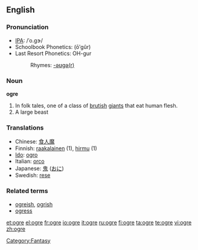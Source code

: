 {{see|Ogre}}
==English==

===Pronunciation===
*[[IPA]]: /ˈo.ɡɝ/
*Schoolbook Phonetics: (ōʹgûr)
*Last Resort Phonetics: OH-gur
*:Rhymes: [[Rhymes:English:-əʊɡə(r)|-əʊɡə(r)]]
{{wikipedia}}

===Noun===
'''ogre'''

# In folk tales, one of a class of [[brutish]] [[giant]]s that eat human flesh.
# A large beast

===Translations===
{{rfc-level|Translations at L3+ (AutoFormat would have corrected level of Translations)}}
*Chinese: [[食人魔]]
*Finnish: [[raakalainen]] (1), [[hirmu]] (1)
*[[Ido]]: [[ogro]]
*Italian: [[orco]] {{m}}
*Japanese: [[鬼]] ([[おに]])
*Swedish: [[rese]]

===Related terms===
*[[ogreish]], [[ogrish]]
*[[ogress]]

[[Category:Fantasy]]

[[et:ogre]]
[[el:ogre]]
[[fr:ogre]]
[[io:ogre]]
[[it:ogre]]
[[ru:ogre]]
[[fi:ogre]]
[[ta:ogre]]
[[te:ogre]]
[[vi:ogre]]
[[zh:ogre]]